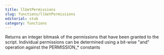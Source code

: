 ```yaml
---
title: llGetPermissions
slug: functions/llGetPermissions
editorial: stub
category: functions
---
```


<LSLFunction name="llGetPermissions"/>

Returns an integer bitmask of the permissions that have been granted to the script.  Individual permissions can be determined using a bit-wise &quot;and&quot; operation against the PERMISSION_* constants
